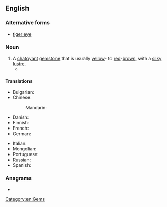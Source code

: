 ==English==

===Alternative forms===
* [[tiger eye]]

{{wikipedia}}

===Noun===
{{en-noun|head=[[tiger]][['s]] [[eye]]}}

# A [[chatoyant]] [[gemstone]] that is usually [[yellow#Adjective|yellow]]- to [[red#Adjective|red]]-[[brown#Adjective|brown]], with a [[silky#Adjective|silky]] [[lustre#Noun|lustre]].
#* {{RQ:Cather O Pioneers!|chapter=I|page=11|passage=Every one noticed her eyes; the brown iris had golden glints that made them look like gold-stone, or, in softer lights, like that Colorado mineral called '''tiger-eye'''.}}

====Translations====
{{trans-top|chatoyant gemstone}}
* Bulgarian: {{t|bg|тигрово око|n}}
* Chinese:
*: Mandarin: {{t+|cmn|虎眼石|tr=hǔyǎnshí}}
* Danish: {{t|da|tigerøje|n}}
* Finnish: {{t|fi|tiikerinsilmä}}
* French: {{t+|fr|œil-de-tigre|m}}
* German: {{t+|de|Tigerauge|n}}
{{trans-mid}}
* Italian: {{t|it|occhio di tigre|m}}
* Mongolian: {{t|mn|барын нүд}}
* Portuguese: {{t|pt|olho de tigre|m}}
* Russian: {{t+|ru|тигро́вый глаз|m}}
* Spanish: {{t|es|ojo de tigre|m}}
{{trans-bottom}}

===Anagrams===
* {{anagrams|en|a=eeegirsty|geyserite}}

[[Category:en:Gems]]